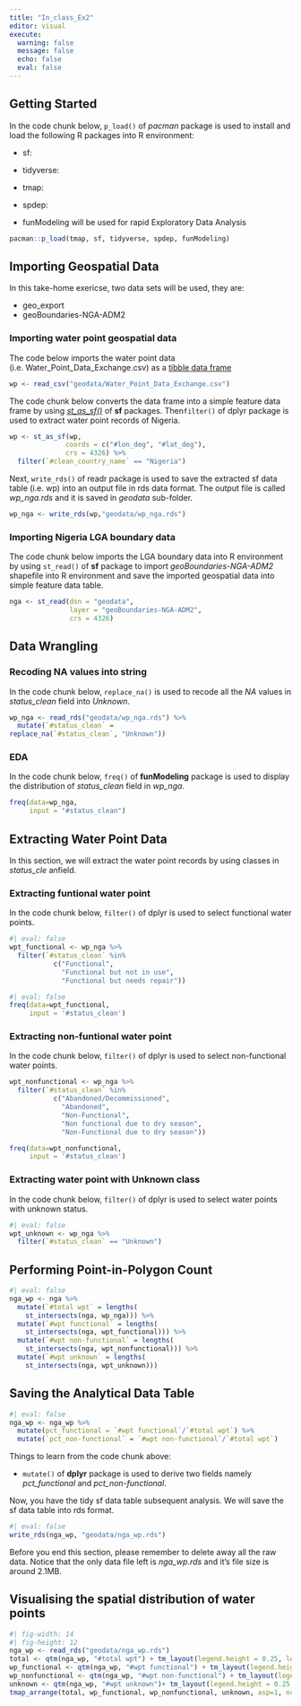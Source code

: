 ```yaml
---
title: "In_class_Ex2"
editor: visual
execute: 
  warning: false
  message: false
  echo: false
  eval: false
---
```


## Getting Started

In the code chunk below, `p_load()` of *pacman* package is used to install and load the following R packages into R environment:

-   sf:

-   tidyverse:

-   tmap:

-   spdep:

-   funModeling will be used for rapid Exploratory Data Analysis

```r
pacman::p_load(tmap, sf, tidyverse, spdep, funModeling)
```

## Importing Geospatial Data

In this take-home exericse, two data sets will be used, they are:

-   geo_export
-   geoBoundaries-NGA-ADM2

### Importing water point geospatial data

The code below imports the water point data (i.e. Water_Point_Data_Exchange.csv) as a [tibble data frame](https://r4ds.had.co.nz/tibbles.html)

```r
wp <- read_csv("geodata/Water_Point_Data_Exchange.csv")

```

The code chunk below converts the data frame into a simple feature data frame by using [*st_as_sf()*](https://r-spatial.github.io/sf/reference/st_as_sf.html) of **sf** packages. Then`filter()` of dplyr package is used to extract water point records of Nigeria.

```r
wp <- st_as_sf(wp, 
              coords = c("#lon_deg", "#lat_deg"),
              crs = 4326) %>%
  filter(`#clean_country_name` == "Nigeria")
```

Next, `write_rds()` of readr package is used to save the extracted sf data table (i.e. wp) into an output file in rds data format. The output file is called *wp_nga.rds* and it is saved in *geodata* sub-folder.

```r
wp_nga <- write_rds(wp,"geodata/wp_nga.rds")
```

### Importing Nigeria LGA boundary data

The code chunk below imports the LGA boundary data into R environment by using `st_read()` of **sf** package to import *geoBoundaries-NGA-ADM2* shapefile into R environment and save the imported geospatial data into simple feature data table.

```r
nga <- st_read(dsn = "geodata",
               layer = "geoBoundaries-NGA-ADM2",
               crs = 4326)
```

## Data Wrangling

### Recoding NA values into string

In the code chunk below, `replace_na()` is used to recode all the *NA* values in *status_clean* field into *Unknown*.

```r
wp_nga <- read_rds("geodata/wp_nga.rds") %>%
  mutate(`#status_clean` = 
replace_na(`#status_clean`, "Unknown"))
```

### EDA

In the code chunk below, `freq()` of **funModeling** package is used to display the distribution of *status_clean* field in *wp_nga*.

```r
freq(data=wp_nga, 
     input = "#status_clean")
```

## Extracting Water Point Data

In this section, we will extract the water point records by using classes in *status_cle* anfield.

### Extracting funtional water point

In the code chunk below, `filter()` of dplyr is used to select functional water points.

```r
#| eval: false
wpt_functional <- wp_nga %>%
  filter(`#status_clean` %in%
           c("Functional", 
             "Functional but not in use",
             "Functional but needs repair"))
```

```r
#| eval: false
freq(data=wpt_functional, 
     input = '#status_clean')
```

### Extracting non-funtional water point

In the code chunk below, `filter()` of dplyr is used to select non-functional water points.

```r
wpt_nonfunctional <- wp_nga %>%
  filter(`#status_clean` %in%
           c("Abandoned/Decommissioned", 
             "Abandoned",
             "Non-Functional",
             "Non functional due to dry season",
             "Non-Functional due to dry season"))
```

```r
freq(data=wpt_nonfunctional, 
     input = '#status_clean')
```

### Extracting water point with Unknown class

In the code chunk below, `filter()` of dplyr is used to select water points with unknown status.

```r
#| eval: false
wpt_unknown <- wp_nga %>%
  filter(`#status_clean` == "Unknown")
```

## Performing Point-in-Polygon Count

```r
#| eval: false
nga_wp <- nga %>% 
  mutate(`#total wpt` = lengths(
    st_intersects(nga, wp_nga))) %>%
  mutate(`#wpt functional` = lengths(
    st_intersects(nga, wpt_functional))) %>%
  mutate(`#wpt non-functional` = lengths(
    st_intersects(nga, wpt_nonfunctional))) %>%
  mutate(`#wpt unknown` = lengths(
    st_intersects(nga, wpt_unknown)))
```

## Saving the Analytical Data Table

```r
#| eval: false
nga_wp <- nga_wp %>%
  mutate(pct_functional = `#wpt functional`/`#total wpt`) %>%
  mutate(`pct_non-functional` = `#wpt non-functional`/`#total wpt`) 
```

Things to learn from the code chunk above:

-   `mutate()` of **dplyr** package is used to derive two fields namely *pct_functional* and *pct_non-functional*.

Now, you have the tidy sf data table subsequent analysis. We will save the sf data table into rds format.

```r
#| eval: false
write_rds(nga_wp, "geodata/nga_wp.rds")
```

Before you end this section, please remember to delete away all the raw data. Notice that the only data file left is *nga_wp.rds* and it's file size is around 2.1MB.

## Visualising the spatial distribution of water points

```r
#| fig-width: 14
#| fig-height: 12
nga_wp <- read_rds("geodata/nga_wp.rds")
total <- qtm(nga_wp, "#total wpt") + tm_layout(legend.height = 0.25, legend.width = 0.35)
wp_functional <- qtm(nga_wp, "#wpt functional") + tm_layout(legend.height = 0.25, legend.width = 0.35)
wp_nonfunctional <- qtm(nga_wp, "#wpt non-functional") + tm_layout(legend.height = 0.25, legend.width = 0.35)
unknown <- qtm(nga_wp, "#wpt unknown")+ tm_layout(legend.height = 0.25, legend.width = 0.35)
tmap_arrange(total, wp_functional, wp_nonfunctional, unknown, asp=1, ncol=2) 
```
